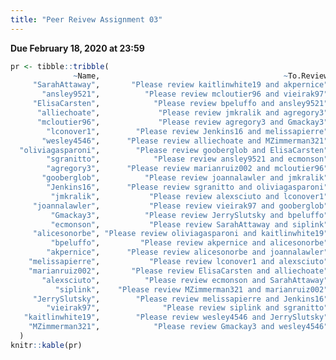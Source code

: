 ```yaml
---
title: "Peer Reivew Assignment 03"
---
```


__Due February 18, 2020 at 23:59__


```r
pr <- tibble::tribble(
              ~Name,                                         ~To.Review,                                                ~Will.Review,
     "SarahAttaway",       "Please review kaitlinwhite19 and akpernice",           "You will be reviewed by ecmonson and alexsciuto",
       "ansley9521",          "Please review mcloutier96 and vieirak97",        "You will be reviewed by sgranitto and ElisaCarsten",
     "ElisaCarsten",            "Please review bpeluffo and ansley9521", "You will be reviewed by marianruiz002 and oliviagasparoni",
      "alliechoate",             "Please review jmkralik and agregory3",      "You will be reviewed by wesley4546 and marianruiz002",
      "mcloutier96",             "Please review agregory3 and Gmackay3",          "You will be reviewed by ansley9521 and agregory3",
        "lconover1",        "Please review Jenkins16 and melissapierre",        "You will be reviewed by melissapierre and jmkralik",
       "wesley4546",      "Please review alliechoate and MZimmerman321",  "You will be reviewed by kaitlinwhite19 and MZimmerman321",
  "oliviagasparoni",        "Please review gooberglob and ElisaCarsten",        "You will be reviewed by alicesonorbe and Jenkins16",
        "sgranitto",            "Please review ansley9521 and ecmonson",           "You will be reviewed by Jenkins16 and vieirak97",
        "agregory3",      "Please review marianruiz002 and mcloutier96",       "You will be reviewed by mcloutier96 and alliechoate",
       "gooberglob",          "Please review joannalawler and jmkralik",  "You will be reviewed by oliviagasparoni and joannalawler",
        "Jenkins16",      "Please review sgranitto and oliviagasparoni",        "You will be reviewed by lconover1 and JerrySlutsky",
         "jmkralik",           "Please review alexsciuto and lconover1",        "You will be reviewed by alliechoate and gooberglob",
     "joannalawler",           "Please review vieirak97 and gooberglob",          "You will be reviewed by gooberglob and akpernice",
         "Gmackay3",          "Please review JerrySlutsky and bpeluffo",     "You will be reviewed by MZimmerman321 and mcloutier96",
         "ecmonson",           "Please review SarahAttaway and siplink",          "You will be reviewed by alexsciuto and sgranitto",
     "alicesonorbe", "Please review oliviagasparoni and kaitlinwhite19",            "You will be reviewed by akpernice and bpeluffo",
         "bpeluffo",         "Please review akpernice and alicesonorbe",         "You will be reviewed by ElisaCarsten and Gmackay3",
        "akpernice",      "Please review alicesonorbe and joannalawler",         "You will be reviewed by bpeluffo and SarahAttaway",
    "melissapierre",           "Please review lconover1 and alexsciuto",        "You will be reviewed by JerrySlutsky and lconover1",
    "marianruiz002",       "Please review ElisaCarsten and alliechoate",             "You will be reviewed by agregory3 and siplink",
       "alexsciuto",          "Please review ecmonson and SarahAttaway",        "You will be reviewed by jmkralik and melissapierre",
          "siplink",    "Please review MZimmerman321 and marianruiz002",            "You will be reviewed by vieirak97 and ecmonson",
     "JerrySlutsky",        "Please review melissapierre and Jenkins16",       "You will be reviewed by Gmackay3 and kaitlinwhite19",
        "vieirak97",              "Please review siplink and sgranitto",       "You will be reviewed by joannalawler and ansley9521",
   "kaitlinwhite19",        "Please review wesley4546 and JerrySlutsky",     "You will be reviewed by SarahAttaway and alicesonorbe",
    "MZimmerman321",            "Please review Gmackay3 and wesley4546",            "You will be reviewed by siplink and wesley4546"
  )
knitr::kable(pr)
```
